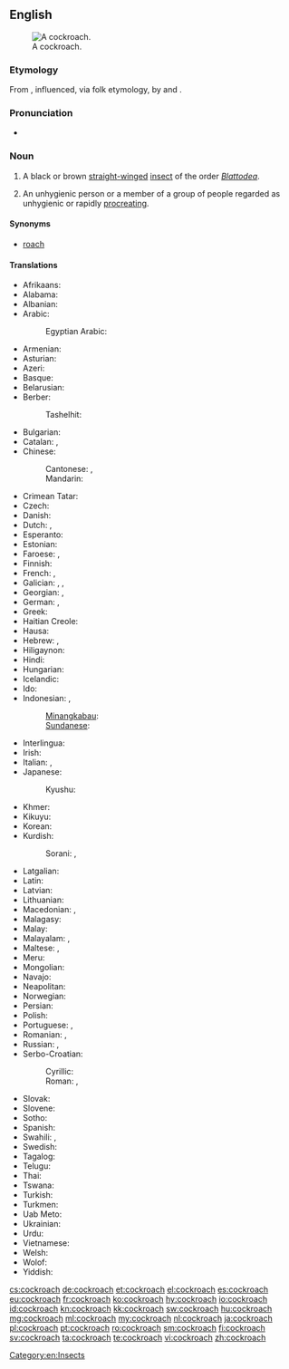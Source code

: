==English==
{{wikipedia}}
[[Image:Cockroachcloseup.jpg|thumb|A cockroach.]]

===Etymology===
From {{etyl|es}} {{term|cucaracha||woodlouse|lang=es}}, influenced, via folk etymology, by {{term|cock|lang=en}} and {{term|roach|lang=en}}.

===Pronunciation===
* {{audio|en-us-cockroach.ogg|Audio (US)}}

===Noun===
{{en-noun|es}}

# {{zoology}} A black or brown [[straight]][[-winged]] [[insect]] of the order ''[[Blattodea]]''.
# {{offensive|slang}} An unhygienic person or a member of a group of people regarded as unhygienic or rapidly [[procreate|procreating]].

====Synonyms====
* {{sense|black or brown insect}} [[roach]] {{qualifier|US}}

====Translations====
{{trans-top|insect}}
* Afrikaans: {{t-|af|kakkerlak}}
* Alabama: {{t|akz|iskanpatha}}
* Albanian: {{t-|sq|kacabu}}
* Arabic: {{t-|ar|صرصور|m|tr=ṣurṣūr}}
*: Egyptian Arabic: {{tø|arz|صرصار|m|tr=ṣurṣār}}
* Armenian: {{t-|hy|ուտիճ|tr=utič}}
* Asturian: {{t-|ast|cucaracha|f}}
* Azeri: {{t-|az|tarakan}}
* Basque: {{t-|eu|labezomorro}}
* Belarusian: {{t-|be|прусак|m|tr=prusák|sc=Cyrl}}
* Berber:
*: Tashelhit: {{tø|shi|ibnḍr|m}}
* Bulgarian: {{t+|bg|хлебарка|f|tr=hlebárka}}
* Catalan: {{t-|ca|escarabat|m}}, {{t-|ca|panerola|f}}
* Chinese:
*: Cantonese: {{tø|yue|蟑|sc=Hani}}, {{tø|yue|甴|sc=Hani}}
*: Mandarin: {{t+|cmn|蟑螂|tr=zhāngláng|sc=Hani}}
* Crimean Tatar: {{tø|crh|qoñuz}}
* Czech: {{t-|cs|šváb|m}}
* Danish: {{t+|da|kakerlak|c}}
* Dutch: {{t+|nl|kakkerlak|f}}, {{t-|nl|sissende kakkerlak|f}}
* Esperanto: {{t-|eo|blato}}
* Estonian: {{t-|et|prussakas}}
* Faroese: {{t-|fo|grótlús|f}}, {{qualifier|colloquial}} {{t-|fo|kakkulakkur|m}}
* Finnish: {{t+|fi|torakka}}
* French: {{t+|fr|cafard|m}}, {{t+|fr|blatte}}
* Galician: {{t+|gl|carroucha|f}}, {{t-|gl|cascuda|f}}, {{t-|gl|cascudo|m}}
* Georgian: {{t-|ka|აბანოს ჭია|tr=abanos chia|sc=Geor}}, {{t-|ka|ტარაკანი|tr=tarakani|sc=Geor}}
* German: {{t+|de|Schabe|f}}, {{t+|de|Kakerlake|f}}
* Greek: {{t+|el|κατσαρίδα|f|tr=katsarída}}
* Haitian Creole: {{tø|ht|blat}}
* Hausa: {{t|ha|kyankyaso|m|alt=kyànkyasṑ}}
* Hebrew: {{t-|he|ג׳וק|alt=ג׳וּק|tr=juq}}, {{t+|he|תיקן|tr=tikan}}
* Hiligaynon: {{tø|hil|tanga}}
* Hindi: {{t-|hi|तिलचट्टा|tr=tilcaṭṭā}}
* Hungarian: {{t+|hu|csótány}}
* Icelandic: {{t+|is|kakkalakki|m}}
* Ido: {{t+|io|blato}}
* Indonesian: {{t+|id|kecoak}}, {{t-|id|kacoa}}
*: [[Minangkabau]]: {{tø|min|lipeh}}
*: [[Sundanese]]: {{t-|su|cucunguk}}
* Interlingua: {{t-|ia|blatta}}
* Irish: {{t-|ga|blatóg|f}}
* Italian: {{t-|it|blatta|f}}, {{t+|it|scarafaggio|m}}
* Japanese: {{t+|ja|ゴキブリ|tr=gokiburi}}
*: Kyushu: {{t-|ja|アマメ|tr=amame}}
{{trans-mid}}
* Khmer: {{t|km|កន្លាត|tr=kɑnlaat|sc=Khmr}}
* Kikuyu: {{tø|ki|nyeje}}
* Korean: {{t+|ko|바퀴벌레|tr=bakwibeolle}}
* Kurdish:
*: Sorani: {{t-|ku|سیسرک}}, {{t-|ku|سیسارک}}
* Latgalian: {{tø|ltg|brusaks|m}}
* Latin: {{t+|la|blatta|f}}
* Latvian: {{t-|lv|prusaks}}
* Lithuanian: {{t-|lt|tarakonas|m}}
* Macedonian: {{t-|mk|бубашваба|f|tr=bubašvába}}, {{t-|mk|лебарка|f|tr=lébarka}}
* Malagasy: {{t+|mg|kalabe}}
* Malay: {{t-|ms|lipas}}
* Malayalam: {{t+|ml|പാറ്റ|tr=pātta|sc=Mlym}}, {{t-|ml|പാററ|tr=pātta|sc=Mlym}}
* Maltese: {{t-|mt|wirdiena|f}}, {{t-|mt|kokroċ|m}}
* Meru: {{tø|mer|njenje}}
* Mongolian: {{t-|mn|жоом|tr=žoom|sc=Cyrl}}
* Navajo: {{tø|nv|chʼoshtsoh}}
* Neapolitan: {{tø|nap|scarrafóne}}
* Norwegian: {{t-|no|kakerlakk|m}}
* Persian: {{t+|fa|سوسک|tr=susk}}
* Polish: {{t+|pl|karaluch|m}}
* Portuguese: {{t+|pt|barata|f}}, {{t-|pt|carocha|f}}
* Romanian: {{t+|ro|gândac|m}}, {{t-|ro|libarcă|f}}
* Russian: {{t+|ru|таракан|m|tr=tarakán}}, {{t+|ru|прусак|m|tr=prusák|sc=Cyrl}}
* Serbo-Croatian:
*: Cyrillic: {{t-|sh|бубашваба|f|sc=Cyrl}}
*: Roman: {{t-|sh|bubašvaba|f}}, {{t-|sh|žohar|m}} {{qualifier|Croatia}}
* Slovak: {{t-|sk|šváb|m}}
* Slovene: {{t+|sl|ščurek|m}}
* Sotho: {{t-|st|lephela}}
* Spanish: {{t+|es|cucaracha|f}}
* Swahili: {{t+|sw|mende|c9|c10}}, {{t+|sw|kombamwiko}}
* Swedish: {{t+|sv|kackerlacka|c}}
* Tagalog: {{t-|tl|ipis}}
* Telugu: {{t+|te|బొద్దింక|tr=boddiṅka}}
* Thai: {{t-|th|แมลงสาบ|tr=maelong sàap}}
* Tswana: {{t-|tn|lefele}}
* Turkish: {{t+|tr|hamam böceği}}
* Turkmen: {{t-|tk|saçakçy}}
* Uab Meto: {{tø|aoz|iki}}
* Ukrainian: {{t-|uk|тарган|m|tr=tarhán}}
* Urdu: {{t-|ur|جهنگر|tr=}}
* Vietnamese: {{t-|vi|con gián}}
* Welsh: {{t-|cy|chwilen ddu|f}}
* Wolof: {{t-|wo|mbóot|alt=mbóot mi}}
* Yiddish: {{t-|yi|טאַראַקאַן|sc=Hebr}}
{{trans-bottom}}

[[Category:en:Insects]]

[[cs:cockroach]]
[[de:cockroach]]
[[et:cockroach]]
[[el:cockroach]]
[[es:cockroach]]
[[eu:cockroach]]
[[fr:cockroach]]
[[ko:cockroach]]
[[hy:cockroach]]
[[io:cockroach]]
[[id:cockroach]]
[[kn:cockroach]]
[[kk:cockroach]]
[[sw:cockroach]]
[[hu:cockroach]]
[[mg:cockroach]]
[[ml:cockroach]]
[[my:cockroach]]
[[nl:cockroach]]
[[ja:cockroach]]
[[pl:cockroach]]
[[pt:cockroach]]
[[ro:cockroach]]
[[sm:cockroach]]
[[fi:cockroach]]
[[sv:cockroach]]
[[ta:cockroach]]
[[te:cockroach]]
[[vi:cockroach]]
[[zh:cockroach]]